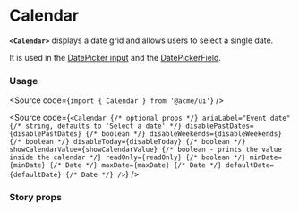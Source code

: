 
<Meta of={CalendarStories} />

# Calendar

**`<Calendar>`** displays a date grid and allows users to select a single date.

It is used in the [DatePicker input](/docs/inputs-datepicker--docs) and the [DatePickerField](/docs/forms-fields-datepickerfield--docs).

<Canvas of={CalendarStories.Default} />

### Usage

<Source code={`import { Calendar } from '@acme/ui'`} />

<Source
	code={`
<Calendar
  {/* optional props */}
  ariaLabel="Event date" {/* string, defaults to 'Select a date' */}
  disablePastDates={disablePastDates} {/* boolean */}
  disableWeekends={disableWeekends} {/* boolean */}
  disableToday={disableToday} {/* boolean */}
  showCalendarValue={showCalendarValue} {/* boolean - prints the value inside the calendar */}
  readOnly={readOnly} {/* boolean */}
  minDate={minDate} {/* Date */}
  maxDate={maxDate} {/* Date */}
  defaultDate={defaultDate} {/* Date */}
/>
`}
/>

### Story props

<Controls />
